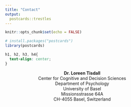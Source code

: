 ```yaml
---
title: "Contact"
output:
  postcards::trestles
---
```


```r
knitr::opts_chunk$set(echo = FALSE)

# install.packages("postcards")
library(postcards)
```

```css
h1, h2, h3, h4{
  text-align: center;
}
```

<center>
**Dr. Loreen Tisdall**\
Center for Cognitive and Decision Sciences\
Department of Psychology\
University of Basel\
Missionsstrasse 64A\
CH-4055 Basel, Switzerland

</center>

